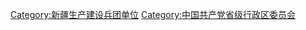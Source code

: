 {{Catmore}}

[[Category:新疆生产建设兵团单位|Category:新疆生产建设兵团单位]]
[[Category:中国共产党省级行政区委员会|Category:中国共产党省级行政区委员会]]